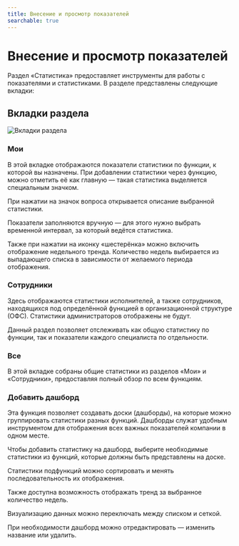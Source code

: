 ```yaml
---
title: Внесение и просмотр показателей
searchable: true
---
```


# Внесение и просмотр показателей

Раздел «Статистика» предоставляет инструменты для работы с показателями и статистиками. В разделе представлены следующие вкладки:

## Вкладки раздела

![Вкладки раздела](/from-carrot-images/stats1.png)

### Мои

В этой вкладке отображаются показатели статистики по функции, к которой вы назначены. При добавлении статистики через функцию, можно отметить её как главную — такая статистика выделяется специальным значком.

При нажатии на значок вопроса открывается описание выбранной статистики.

Показатели заполняются вручную — для этого нужно выбрать временной интервал, за который ведётся статистика.

Также при нажатии на иконку «шестерёнка» можно включить отображение недельного тренда. Количество недель выбирается из выпадающего списка в зависимости от желаемого периода отображения.

### Сотрудники

Здесь отображаются статистики исполнителей, а также сотрудников, находящихся под определённой функцией в организационной структуре (ОФС). Статистики администраторов отображены не будут.

Данный раздел позволяет отслеживать как общую статистику по функции, так и показатели каждого специалиста по отдельности.

### Все

В этой вкладке собраны общие статистики из разделов «Мои» и «Сотрудники», предоставляя полный обзор по всем функциям.

### Добавить дашборд

Эта функция позволяет создавать доски (дашборды), на которые можно группировать статистики разных функций. Дашборды служат удобным инструментом для отображения всех важных показателей компании в одном месте.

Чтобы добавить статистику на дашборд, выберите необходимые статистики из функций, которые должны быть представлены на доске.

Статистики подфункций можно сортировать и менять последовательность их отображения.

Также доступна возможность отображать тренд за выбранное количество недель.

Визуализацию данных можно переключать между списком и сеткой.

При необходимости дашборд можно отредактировать — изменить название или удалить.